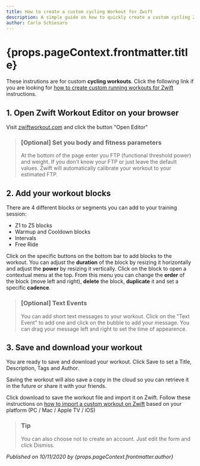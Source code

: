 ```yaml
---
title: How to create a custom cycling Workout for Zwift
description: A simple guide on how to quickly create a custom cycling ZWO file and run it on Zwift  
author: Carlo Schiesaro
---
```



<div className="post">

<BreadCrumbs title={props.pageContext.frontmatter.title}/>

<h1>{props.pageContext.frontmatter.title}</h1>

These instrutions are for custom **cycling workouts**. Click the following link if you are looking for [how to create custom running workouts for Zwift](/how-to-create-a-custom-running-workout-for-zwift) instructions.

## 1. Open Zwift Workout Editor on your browser

Visit [zwiftworkout.com](http://zwiftworkout.com) and click the button "Open Editor"

> ### [Optional] Set you body and fitness parameters
> At the bottom of the page enter you FTP (functional threshold power) and weight. If you don't know your FTP or just leave the default values. Zwift will automatically calibrate your workout to your estimated FTP.

## 2. Add your workout blocks

There are 4 different blocks or segments you can add to your training session:

- Z1 to Z5 blocks
- Warmup and Cooldown blocks
- Intervals
- Free Ride

Click on the specific buttons on the bottom bar to add blocks to the workout. You can adjust the **duration** of the block by resizing it horizontally and adjust the **power** by resizing it vertically. 
Click on the block to open a contextual menu at the top. From this menu you can change the **order** of the block (move left and right), **delete** the block, **duplicate** it and set a specific **cadence**.

> ### [Optional] Text Events
> You can add short text messages to your workout. Click on the "Text Event" to add one and click on the bubble to add your message. You can drag your message left and right to set the time of appearence.


## 3. Save and download your workout

You are ready to save and download your workout. Click Save to set a Title, Description, Tags and Author.

Saving the workout will also save a copy in the cloud so you can retrieve it in the future or share it with your friends.

Click download to save the workout file and import it on Zwift. Follow these instructions on [how to import a custom workout on Zwift](/how-to-import-a-custom-workout-on-zwift) based on your platform (PC / Mac / Apple TV / iOS)

> ### Tip
> You can also choose not to create an account. Just edit the form and click Dismiss.

<cite>Published on 10/11/2020 by {props.pageContext.frontmatter.author}</cite>

</div>